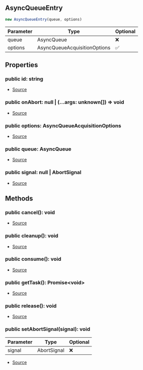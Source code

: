 ## AsyncQueueEntry


```typescript
new AsyncQueueEntry(queue, options)
```
| Parameter | Type | Optional |
| ----------- | ----------- | ----------- |
| queue | AsyncQueue | ❌ |
| options | AsyncQueueAcquisitionOptions | ✅ |


## Properties
### public id: string
- [Source](https://github.com/Androz2091/discord-player/blob/fe42dd7/packages/discord-player/src/utils/AsyncQueue.ts#L96)
### public onAbort: null \| (...args: unknown\[]) => void
- [Source](https://github.com/Androz2091/discord-player/blob/fe42dd7/packages/discord-player/src/utils/AsyncQueue.ts#L99)
### public options: AsyncQueueAcquisitionOptions
- [Source](https://github.com/Androz2091/discord-player/blob/fe42dd7/packages/discord-player/src/utils/AsyncQueue.ts#L103)
### public queue: AsyncQueue
- [Source](https://github.com/Androz2091/discord-player/blob/fe42dd7/packages/discord-player/src/utils/AsyncQueue.ts#L103)
### public signal: null \| AbortSignal
- [Source](https://github.com/Androz2091/discord-player/blob/fe42dd7/packages/discord-player/src/utils/AsyncQueue.ts#L98)

## Methods
### public cancel(): void
- [Source](https://github.com/Androz2091/discord-player/blob/fe42dd7/packages/discord-player/src/utils/AsyncQueue.ts#L135)
### public cleanup(): void
- [Source](https://github.com/Androz2091/discord-player/blob/fe42dd7/packages/discord-player/src/utils/AsyncQueue.ts#L140)
### public consume(): void
- [Source](https://github.com/Androz2091/discord-player/blob/fe42dd7/packages/discord-player/src/utils/AsyncQueue.ts#L125)
### public getTask(): Promise\<void>
- [Source](https://github.com/Androz2091/discord-player/blob/fe42dd7/packages/discord-player/src/utils/AsyncQueue.ts#L146)
### public release(): void
- [Source](https://github.com/Androz2091/discord-player/blob/fe42dd7/packages/discord-player/src/utils/AsyncQueue.ts#L130)
### public setAbortSignal(signal): void
| Parameter | Type | Optional |
| ----------- | ----------- | ----------- |
| signal | AbortSignal | ❌ |


- [Source](https://github.com/Androz2091/discord-player/blob/fe42dd7/packages/discord-player/src/utils/AsyncQueue.ts#L114)
